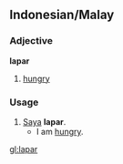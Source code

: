 == Indonesian/Malay ==
===Adjective===
'''lapar'''
# [[hungry]]

=== Usage ===
# [[saya|Saya]] '''lapar'''.
#* I am [[hungry]].

[[gl:lapar]]